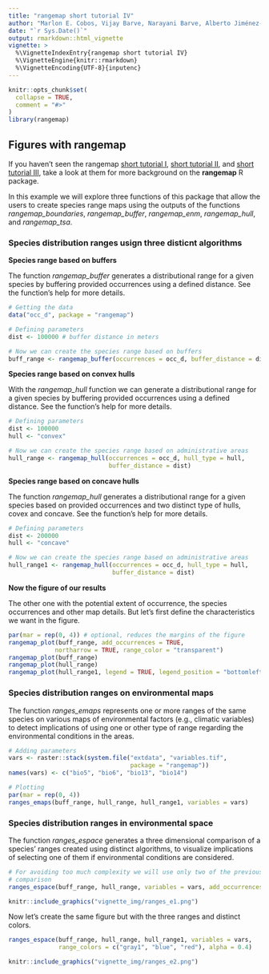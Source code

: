 ```yaml
---
title: "rangemap short tutorial IV"
author: "Marlon E. Cobos, Vijay Barve, Narayani Barve, Alberto Jiménez-Valverde, and Claudia Nuñez-Penichet"
date: "`r Sys.Date()`"
output: rmarkdown::html_vignette
vignette: >
  %\VignetteIndexEntry{rangemap short tutorial IV}
  %\VignetteEngine{knitr::rmarkdown}
  %\VignetteEncoding{UTF-8}{inputenc}
---
```


```r
knitr::opts_chunk$set(
  collapse = TRUE,
  comment = "#>"
)
library(rangemap)
```

## Figures with rangemap

If you haven't seen the rangemap [short tutorial I](rangemap_short_tutorial_I.html), [short tutorial II](rangemap_short_tutorial_II.html), and [short tutorial III](rangemap_short_tutorial_III.html), take a look at them for more background on the **rangemap** R package. 

In this example we will explore three functions of this package that allow the users to create species range maps using the outputs of the functions *rangemap_boundaries*, *rangemap_buffer*, *rangemap_enm*, *rangemap_hull*, and *rangemap_tsa*.

### Species distribution ranges usign three disticnt algorithms

**Species range based on buffers**

The function *rangemap_buffer* generates a distributional range for a given species by buffering provided occurrences using a defined distance. See the function's help for more details.

```r
# Getting the data
data("occ_d", package = "rangemap")

# Defining parameters
dist <- 100000 # buffer distance in meters

# Now we can create the species range based on buffers
buff_range <- rangemap_buffer(occurrences = occ_d, buffer_distance = dist)
```

**Species range based on convex hulls**

With the *rangemap_hull* function we can generate a distributional range for a given species by buffering provided occurrences using a defined distance. See the function's help for more details.

```r
# Defining parameters
dist <- 100000
hull <- "convex"

# Now we can create the species range based on administrative areas
hull_range <- rangemap_hull(occurrences = occ_d, hull_type = hull, 
                            buffer_distance = dist)
```

**Species range based on concave hulls**

The function *rangemap_hull* generates a distributional range for a given species based on provided occurrences and two distinct type of hulls, covex and concave. See the function's help for more details.

```r
# Defining parameters
dist <- 200000
hull <- "concave"

# Now we can create the species range based on administrative areas
hull_range1 <- rangemap_hull(occurrences = occ_d, hull_type = hull, 
                             buffer_distance = dist)
```

**Now the figure of our results**

The other one with the potential extent of occurrence, the species occurrences and other map details. But let's first define the characteristics we want in the figure.

```r
par(mar = rep(0, 4)) # optional, reduces the margins of the figure
rangemap_plot(buff_range, add_occurrences = TRUE, 
             northarrow = TRUE, range_color = "transparent")
rangemap_plot(buff_range)
rangemap_plot(hull_range)
rangemap_plot(hull_range1, legend = TRUE, legend_position = "bottomleft")
```


### Species distribution ranges on environmental maps

The function *ranges_emaps* represents one or more ranges of the same species on various maps of environmental factors (e.g., climatic variables) to detect implications of using one or other type of range regarding the environmental conditions in the areas.


```r
# Adding parameters
vars <- raster::stack(system.file("extdata", "variables.tif",
                                  package = "rangemap"))
names(vars) <- c("bio5", "bio6", "bio13", "bio14")

# Plotting
par(mar = rep(0, 4))
ranges_emaps(buff_range, hull_range, hull_range1, variables = vars)
```


### Species distribution ranges in environmental space

The function *ranges_espace* generates a three dimensional comparison of a species' ranges created using distinct algorithms, to visualize implications of selecting one of them if environmental conditions are considered.

```r
# For avoiding too much complexity we will use only two of the previous ranges
# comparison
ranges_espace(buff_range, hull_range, variables = vars, add_occurrences = TRUE)

```
```r
knitr::include_graphics("vignette_img/ranges_e1.png")
```

Now let's create the same figure but with the three ranges and distinct colors.

```r
ranges_espace(buff_range, hull_range, hull_range1, variables = vars, 
              range_colors = c("gray1", "blue", "red"), alpha = 0.4)
```

```r
knitr::include_graphics("vignette_img/ranges_e2.png")
```
